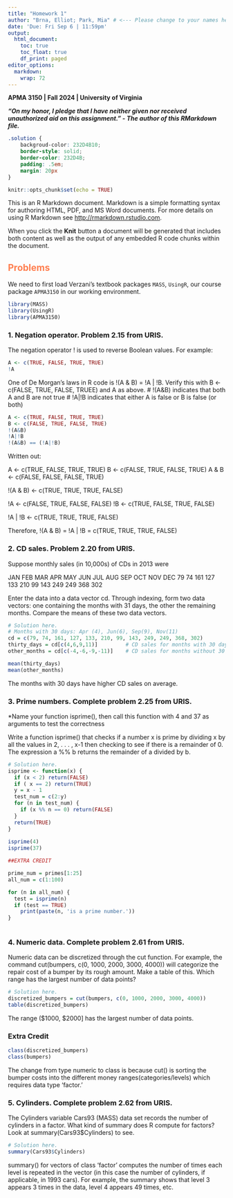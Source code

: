 ---
title: "Homework 1"
author: "Brna, Elliot; Park, Mia" # <--- Please change to your names here, format: "LastName, FirstName"
date: 'Due: Fri Sep 6 | 11:59pm'
output:
  html_document:
    toc: true
    toc_float: true
    df_print: paged
editor_options: 
  markdown: 
    wrap: 72
---

**APMA 3150 \| Fall 2024 \| University of Virginia**

***"On my honor, I pledge that I have neither given nor received unauthorized aid on this assignment." - The author of this RMarkdown file.***

<!--- Solution Region --->

```{css solution-region, echo=FALSE}
.solution {
    backgroud-color: 232D4B10;
    border-style: solid;
    border-color: 232D4B;
    padding: .5em;
    margin: 20px
}
```

```{r setup, include=FALSE}
knitr::opts_chunk$set(echo = TRUE)
```

This is an R Markdown document. Markdown is a simple formatting syntax for authoring HTML, PDF, and MS Word documents. For more details on using R Markdown see <http://rmarkdown.rstudio.com>.

When you click the **Knit** button a document will be generated that includes both content as well as the output of any embedded R code chunks within the document.


## [Problems]{style="color:#FF7F50"}

We need to first load Verzani's textbook packages `MASS`, `UsingR`, our course package `APMA3150` in our working environment. 
```{r message=FALSE}
library(MASS)
library(UsingR)
library(APMA3150)
```

### 1. Negation operator. Problem 2.15 from URIS.
The negation operator ! is used to reverse Boolean values. For example:
```{r}
A <- c(TRUE, FALSE, TRUE, TRUE)
!A
```
One of De Morgan's laws in R code is !(A & B) = !A | !B. Verify this with B  <- c(FALSE, TRUE, FALSE, TRUEE) and A as above.
# !(A&B) indicates that both A and B are not true
# !A|!B indicates that either A is false or B is false (or both)
```{r}
A <- c(TRUE, FALSE, TRUE, TRUE)
B <- c(FALSE, TRUE, FALSE, TRUE)
!(A&B)
!A|!B
!(A&B) == (!A|!B)
```
Written out:

A <- c(TRUE, FALSE, TRUE, TRUE)
B <- c(FALSE, TRUE, FALSE, TRUE)
A & B <- c(FALSE, FALSE, FALSE, TRUE)

!(A & B) <- c(TRUE, TRUE, TRUE, FALSE) 

!A <- c(FALSE, TRUE, FALSE, FALSE)
!B <- c(TRUE, FALSE, TRUE, FALSE)

!A | !B <- c(TRUE, TRUE, TRUE, FALSE)

Therefore, !(A & B) = !A | !B = c(TRUE, TRUE, TRUE, FALSE)

### 2. CD sales. Problem 2.20 from URIS.
Suppose monthly sales (in 10,000s) of CDs in 2013 were

JAN FEB MAR APR MAY JUN JUL AUG SEP OCT NOV DEC
79  74  161 127 133 210 99  143 249 249 368 302

Enter the data into a data vector cd. Through indexing, form two data vectors: one containing the months with 31 days, the other the remaining months. Compare the means of these two data vectors.
```{r}
# Solution here.
# Months with 30 days: Apr (4), Jun(6), Sep(9), Nov(11)
cd = c(79, 74, 161, 127, 133, 210, 99, 143, 249, 249, 368, 302)
thirty_days = cd[c(4,6,9,11)]         # CD sales for months with 30 days
other_months = cd[c(-4,-6,-9,-11)]    # CD sales for months without 30 days

mean(thirty_days)
mean(other_months)
```
The months with 30 days have higher CD sales on average.

### 3. Prime numbers. Complete problem 2.25 from URIS.
*Name your function isprime(), then call this function with 4 and 37 as arguments to test the correctness

Write a function isprime() that checks if a number x is prime by dividing x by all the values in 2, . . . , x-1 then checking to see if there is a remainder of 0. The expression a %% b returns the remainder of a divided by b.
```{r}
# Solution here.
isprime <- function(x) {
  if (x < 2) return(FALSE)
  if ( x == 2) return(TRUE)
  y = x - 1
  test_num = c(2:y)
  for (n in test_num) {
    if (x %% n == 0) return(FALSE)
  }
  return(TRUE)
}
  
isprime(4)
isprime(37)

##EXTRA CREDIT

prime_num = primes[1:25]
all_num = c(1:100)

for (n in all_num) {
  test = isprime(n)
  if (test == TRUE)
    print(paste(n, 'is a prime number.'))
}
  

```

### 4. Numeric data. Complete problem 2.61 from URIS.
Numeric data can be discretized through the cut function. For example, the command cut(bumpers, c(0, 1000, 2000, 3000, 4000)) will categorize the repair cost of a bumper by its rough amount. Make a table of this. Which range has the largest number of data points?

```{r}
# Solution here.
discretized_bumpers = cut(bumpers, c(0, 1000, 2000, 3000, 4000))
table(discretized_bumpers)

```
The range ($1000, $2000] has the largest number of data points.

### Extra Credit
```{r}
class(discretized_bumpers)
class(bumpers)
```
The change from type numeric to class is because cut() is sorting the bumper costs into the different money ranges(categories/levels) which requires data type 'factor.'

### 5. Cylinders. Complete problem 2.62 from URIS.
The Cylinders variable Cars93 (MASS) data set records the number of cylinders in a factor. What kind of summary does R compute for factors? Look at summary(Cars93$Cylinders) to see.

```{r}
# Solution here.
summary(Cars93$Cylinders)
```

summary() for vectors of class 'factor' computes the number of times each level is repeated in the vector (in this case the number of cylinders, if applicable, in 1993 cars). For example, the summary shows that level 3 appears 3 times in the data, level 4 appears 49 times, etc.
